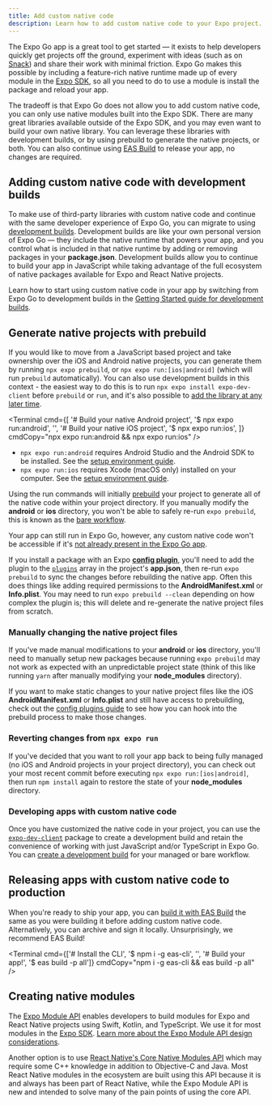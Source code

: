 ```yaml
---
title: Add custom native code
description: Learn how to add custom native code to your Expo project.
---
```



The Expo Go app is a great tool to get started &mdash; it exists to help developers quickly get projects off the ground, experiment with ideas (such as on [Snack](https://snack.expo.dev/)) and share their work with minimal friction. Expo Go makes this possible by including a feature-rich native runtime made up of every module in the [Expo SDK](/versions/latest/), so all you need to do to use a module is install the package and reload your app.

The tradeoff is that Expo Go does not allow you to add custom native code, you can only use native modules built into the Expo SDK. There are many great libraries available outside of the Expo SDK, and you may even want to build your own native library. You can leverage these libraries with development builds, or by using prebuild to generate the native projects, or both. You can also continue using [EAS Build](/build/introduction) to release your app, no changes are required.

## Adding custom native code with development builds

To make use of third-party libraries with custom native code and continue with the same developer experience of Expo Go, you can migrate to using [development builds](/development/introduction). Development builds are like your own personal version of Expo Go — they include the native runtime that powers your app, and you control what is included in that native runtime by adding or removing packages in your **package.json**. Development builds allow you to continue to build your app in JavaScript while taking advantage of the full ecosystem of native packages available for Expo and React Native projects.

Learn how to start using custom native code in your app by switching from Expo Go to development builds in the [Getting Started guide for development builds](/development/getting-started).

## Generate native projects with prebuild

If you would like to move from a JavaScript based project and take ownership over the iOS and Android native projects, you can generate them by running `npx expo prebuild`, or `npx expo run:[ios|android]` (which will run `prebuild` automatically). You can also use development builds in this context - the easiest way to do this is to run `npx expo install expo-dev-client` before `prebuild` or `run`, and it's also possible to [add the library at any later time](/development/installation).

<Terminal
  cmd={[
    '# Build your native Android project',
    '$ npx expo run:android',
    '',
    '# Build your native iOS project',
    '$ npx expo run:ios',
  ]}
  cmdCopy="npx expo run:android && npx expo run:ios"
/>

- `npx expo run:android` requires Android Studio and the Android SDK to be installed. See the [setup environment guide](https://reactnative.dev/docs/environment-setup).
- `npx expo run:ios` requires Xcode (macOS only) installed on your computer. See the [setup environment guide](https://reactnative.dev/docs/environment-setup).

Using the run commands will initially [prebuild](https://expo.fyi/prebuilding) your project to generate all of the native code within your project directory. If you manually modify the **android** or **ios** directory, you won't be able to safely re-run `expo prebuild`, this is known as the [bare workflow](/introduction/managed-vs-bare#bare-workflow).

Your app can still run in Expo Go, however, any custom native code won't be accessible if it's [not already present in the Expo Go app](/bare/using-expo-client).

If you install a package with an Expo [**config plugin**](/guides/config-plugins), you'll need to add the plugin to the [`plugins`](/versions/latest/config/app/#plugins) array in the project's **app.json**, then re-run `expo prebuild` to sync the changes before rebuilding the native app. Often this does things like adding required permissions to the **AndroidManifest.xml** or **Info.plist**. You may need to run `expo prebuild --clean` depending on how complex the plugin is; this will delete and re-generate the native project files from scratch.

### Manually changing the native project files

If you've made manual modifications to your **android** or **ios** directory, you'll need to manually setup new packages because running `expo prebuild` may not work as expected with an unpredictable project state (think of this like running `yarn` after manually modifying your **node_modules** directory).

If you want to make static changes to your native project files like the iOS **AndroidManifest.xml** or **Info.plist** and still have access to prebuilding, check out the [config plugins guide](/config-plugins/plugins-and-mods/#create-a-plugin) to see how you can hook into the prebuild process to make those changes.

### Reverting changes from `npx expo run`

If you've decided that you want to roll your app back to being fully managed (no iOS and Android projects in your project directory), you can check out your most recent commit before executing `npx expo run:[ios|android]`, then run `npm install` again to restore the state of your **node_modules** directory.

### Developing apps with custom native code

Once you have customized the native code in your project, you can use the [`expo-dev-client`](/development/introduction) package to create a development build and retain the convenience of working with just JavaScript and/or TypeScript in Expo Go. You can [create a development build](/develop/development-builds/create-a-build/) for your managed or bare workflow.

## Releasing apps with custom native code to production

When you're ready to ship your app, you can [build it with EAS Build](/build/introduction) the same as you were building it before adding custom native code. Alternatively, you can archive and sign it locally. Unsurprisingly, we recommend EAS Build!

<Terminal
  cmd={['# Install the CLI', '$ npm i -g eas-cli', '', '# Build your app!', '$ eas build -p all']}
  cmdCopy="npm i -g eas-cli && eas build -p all"
/>

## Creating native modules

The [Expo Module API](/modules/overview) enables developers to build modules for Expo and React Native projects using Swift, Kotlin, and TypeScript. We use it for most modules in the [Expo SDK](/versions/latest). [Learn more about the Expo Module API design considerations](/modules/overview).

Another option is to use [React Native's Core Native Modules API](https://reactnative.dev/docs/native-modules-intro) which may require some C++ knowledge in addition to Objective-C and Java. Most React Native modules in the ecosystem are built using this API because it is and always has been part of React Native, while the Expo Module API is new and intended to solve many of the pain points of using the core API.
